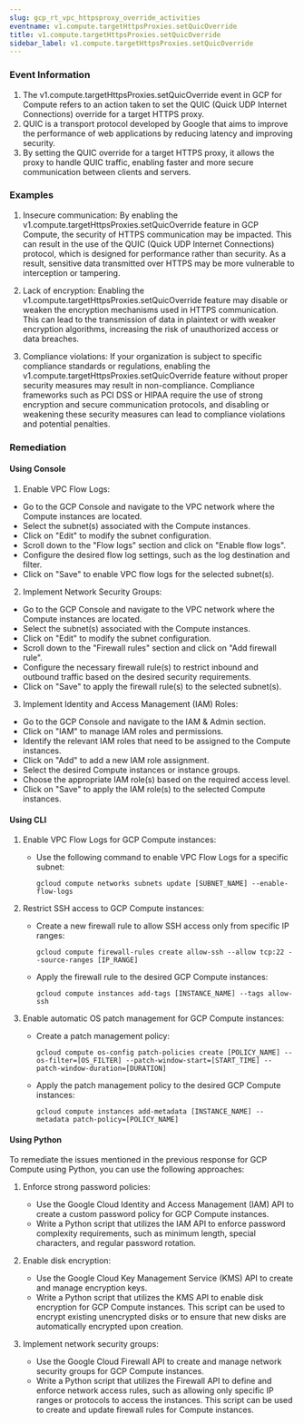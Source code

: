 ```yaml
--- 
slug: gcp_rt_vpc_httpsproxy_override_activities
eventname: v1.compute.targetHttpsProxies.setQuicOverride
title: v1.compute.targetHttpsProxies.setQuicOverride
sidebar_label: v1.compute.targetHttpsProxies.setQuicOverride
---
```

                       
### Event Information

1. The v1.compute.targetHttpsProxies.setQuicOverride event in GCP for Compute refers to an action taken to set the QUIC (Quick UDP Internet Connections) override for a target HTTPS proxy.
2. QUIC is a transport protocol developed by Google that aims to improve the performance of web applications by reducing latency and improving security.
3. By setting the QUIC override for a target HTTPS proxy, it allows the proxy to handle QUIC traffic, enabling faster and more secure communication between clients and servers.


### Examples

1. Insecure communication: By enabling the v1.compute.targetHttpsProxies.setQuicOverride feature in GCP Compute, the security of HTTPS communication may be impacted. This can result in the use of the QUIC (Quick UDP Internet Connections) protocol, which is designed for performance rather than security. As a result, sensitive data transmitted over HTTPS may be more vulnerable to interception or tampering.

2. Lack of encryption: Enabling the v1.compute.targetHttpsProxies.setQuicOverride feature may disable or weaken the encryption mechanisms used in HTTPS communication. This can lead to the transmission of data in plaintext or with weaker encryption algorithms, increasing the risk of unauthorized access or data breaches.

3. Compliance violations: If your organization is subject to specific compliance standards or regulations, enabling the v1.compute.targetHttpsProxies.setQuicOverride feature without proper security measures may result in non-compliance. Compliance frameworks such as PCI DSS or HIPAA require the use of strong encryption and secure communication protocols, and disabling or weakening these security measures can lead to compliance violations and potential penalties.

### Remediation

#### Using Console

1. Enable VPC Flow Logs:
- Go to the GCP Console and navigate to the VPC network where the Compute instances are located.
- Select the subnet(s) associated with the Compute instances.
- Click on "Edit" to modify the subnet configuration.
- Scroll down to the "Flow logs" section and click on "Enable flow logs".
- Configure the desired flow log settings, such as the log destination and filter.
- Click on "Save" to enable VPC flow logs for the selected subnet(s).

2. Implement Network Security Groups:
- Go to the GCP Console and navigate to the VPC network where the Compute instances are located.
- Select the subnet(s) associated with the Compute instances.
- Click on "Edit" to modify the subnet configuration.
- Scroll down to the "Firewall rules" section and click on "Add firewall rule".
- Configure the necessary firewall rule(s) to restrict inbound and outbound traffic based on the desired security requirements.
- Click on "Save" to apply the firewall rule(s) to the selected subnet(s).

3. Implement Identity and Access Management (IAM) Roles:
- Go to the GCP Console and navigate to the IAM & Admin section.
- Click on "IAM" to manage IAM roles and permissions.
- Identify the relevant IAM roles that need to be assigned to the Compute instances.
- Click on "Add" to add a new IAM role assignment.
- Select the desired Compute instances or instance groups.
- Choose the appropriate IAM role(s) based on the required access level.
- Click on "Save" to apply the IAM role(s) to the selected Compute instances.

#### Using CLI

1. Enable VPC Flow Logs for GCP Compute instances:
   - Use the following command to enable VPC Flow Logs for a specific subnet:
     ```
     gcloud compute networks subnets update [SUBNET_NAME] --enable-flow-logs
     ```

2. Restrict SSH access to GCP Compute instances:
   - Create a new firewall rule to allow SSH access only from specific IP ranges:
     ```
     gcloud compute firewall-rules create allow-ssh --allow tcp:22 --source-ranges [IP_RANGE]
     ```
   - Apply the firewall rule to the desired GCP Compute instances:
     ```
     gcloud compute instances add-tags [INSTANCE_NAME] --tags allow-ssh
     ```

3. Enable automatic OS patch management for GCP Compute instances:
   - Create a patch management policy:
     ```
     gcloud compute os-config patch-policies create [POLICY_NAME] --os-filter=[OS_FILTER] --patch-window-start=[START_TIME] --patch-window-duration=[DURATION]
     ```
   - Apply the patch management policy to the desired GCP Compute instances:
     ```
     gcloud compute instances add-metadata [INSTANCE_NAME] --metadata patch-policy=[POLICY_NAME]
     ```

#### Using Python

To remediate the issues mentioned in the previous response for GCP Compute using Python, you can use the following approaches:

1. Enforce strong password policies:
   - Use the Google Cloud Identity and Access Management (IAM) API to create a custom password policy for GCP Compute instances.
   - Write a Python script that utilizes the IAM API to enforce password complexity requirements, such as minimum length, special characters, and regular password rotation.

2. Enable disk encryption:
   - Use the Google Cloud Key Management Service (KMS) API to create and manage encryption keys.
   - Write a Python script that utilizes the KMS API to enable disk encryption for GCP Compute instances. This script can be used to encrypt existing unencrypted disks or to ensure that new disks are automatically encrypted upon creation.

3. Implement network security groups:
   - Use the Google Cloud Firewall API to create and manage network security groups for GCP Compute instances.
   - Write a Python script that utilizes the Firewall API to define and enforce network access rules, such as allowing only specific IP ranges or protocols to access the instances. This script can be used to create and update firewall rules for Compute instances.


 